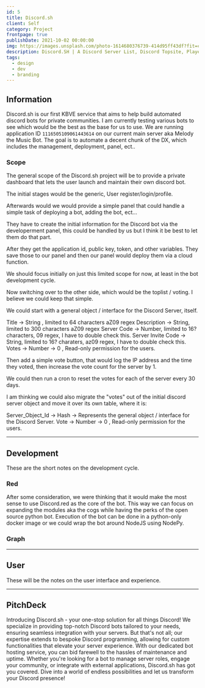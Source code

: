 ```yaml
---
id: 5
title: Discord.sh
client: Self
category: Project
frontpage: true
publishDate: 2021-10-02 00:00:00
img: https://images.unsplash.com/photo-1614680376739-414d95ff43df?fit=crop&w=1400&h=700&q=75
description: Discord.SH | A Discord Server List, Discord Topsite, Player Reward System and Bot Project.
tags:
  - design
  - dev
  - branding
---
```




<MDXLayer title={frontmatter.title} description={frontmatter.description}>
<Widget img={frontmatter.img} skeleton={false}>

<MDXHero content={frontmatter} />
<MDXJS>


## Information

Discord.sh is our first KBVE service that aims to help build automated discord bots for private communities. 
I am currently testing various bots to see which would be the best as the base for us to use. 
We are running application ID `1116505109061443614` on our current main server aka Melody the Music Bot.
The goal is to automate a decent chunk of the DX, which includes the management, deployment, panel, ect..

### Scope

The general scope of the Discord.sh project will be to provide a private dashboard that lets the user launch and maintain their own discord bot.

The initial stages would be the generic, User register/login/profile.

Afterwards would we would provide a simple panel that could handle a simple task of deploying a bot, adding the bot, ect...

They have to create the initial information for the Discord bot via the developerment panel, this could be handled by us but I think it be best to let them do that part.

After they get the application id, public key, token, and other variables. 
They save those to our panel and then our panel would deploy them via a cloud function.

We should focus initially on just this limited scope for now, at least in the bot development cycle.

Now switching over to the other side, which would be the toplist / voting. I believe we could keep that simple.

We could start with a general object / interface for the Discord Server, itself. 

Title -> String , limited to 64 characters aZ09 regex
Description -> String, limited to 300 characters aZ09 regex
Server Code -> Number, limited to 16? characters, 09 regex, I have to double check this.
Server Invite Code -> String, limited to 16? charaters, az09 regex, I have to double check this.
Votes -> Number -> 0 , Read-only permission for the users.

Then add a simple vote button, that would log the IP address and the time they voted, then increase the vote count for the server by 1.

We could then run a cron to reset the votes for each of the server every 30 days. 

I am thinking we could also migrate the "votes" out of the initial discord server object and move it over its own table, where it is:

Server_Object_Id -> Hash -> Represents the general object / interface for the Discord Server.
Vote -> Number -> 0 , Read-only permission for the users.

--- 

## Development

These are the short notes on the development cycle.

### Red

After some consideration, we were thinking that it would make the most sense to use Discord.red as the core of the bot.
This way we can focus on expanding the modules aka the cogs while having the perks of the open source python bot.
Execution of the bot can be done in a python-only docker image or we could wrap the bot around NodeJS using NodePy.

### Graph

---

## User

These will be the notes on the user interface and experience. 

---


</MDXJS>

<MDXJS>

## PitchDeck

Introducing Discord.sh - your one-stop solution for all things Discord! We specialize in providing top-notch Discord bots tailored to your needs, ensuring seamless integration with your servers.
But that's not all; our expertise extends to bespoke Discord programming, allowing for custom functionalities that elevate your server experience.
With our dedicated bot hosting service, you can bid farewell to the hassles of maintenance and uptime.
Whether you're looking for a bot to manage server roles, engage your community, or integrate with external applications, Discord.sh has got you covered.
Dive into a world of endless possibilities and let us transform your Discord presence!

</MDXJS>

</Widget>
</MDXLayer>
